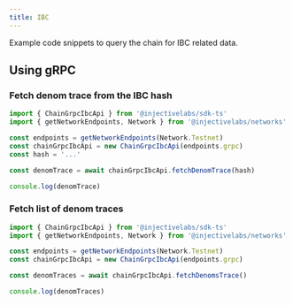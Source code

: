 ```yaml
---
title: IBC
---
```


Example code snippets to query the chain for IBC related data.

## Using gRPC

### Fetch denom trace from the IBC hash

```ts
import { ChainGrpcIbcApi } from '@injectivelabs/sdk-ts'
import { getNetworkEndpoints, Network } from '@injectivelabs/networks'

const endpoints = getNetworkEndpoints(Network.Testnet)
const chainGrpcIbcApi = new ChainGrpcIbcApi(endpoints.grpc)
const hash = '...'

const denomTrace = await chainGrpcIbcApi.fetchDenomTrace(hash)

console.log(denomTrace)
```

### Fetch list of denom traces

```ts
import { ChainGrpcIbcApi } from '@injectivelabs/sdk-ts'
import { getNetworkEndpoints, Network } from '@injectivelabs/networks'

const endpoints = getNetworkEndpoints(Network.Testnet)
const chainGrpcIbcApi = new ChainGrpcIbcApi(endpoints.grpc)

const denomTraces = await chainGrpcIbcApi.fetchDenomsTrace()

console.log(denomTraces)
```

